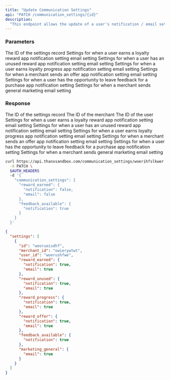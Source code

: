 ```yaml
---
title: "Update Communication Settings"
api: "PATCH /communication_settings/{id}"
description:
  "This endpoint allows the update of a user's notification / email settings."
---
```


### Parameters

<ParamField body="id" type="string">
  The ID of the settings record
</ParamField>

<ParamField body="reward_earned" type="hash">
  Settings for when a user earns a loyalty reward
</ParamField>

<ParamField body="reward_earned.notification" type="boolean">
  app notification setting
</ParamField>

<ParamField body="reward_earned.email" type="boolean">
  email setting
</ParamField>

<ParamField body="reward_unused" type="hash">
  Settings for when a user has an unused reward
</ParamField>

<ParamField body="reward_unused.notification" type="boolean">
  app notification setting
</ParamField>

<ParamField body="reward_unused.email" type="boolean">
  email setting
</ParamField>

<ParamField body="reward_progress" type="hash">
  Settings for when a user earns loyalty progress
</ParamField>

<ParamField body="reward_progress.notification" type="boolean">
  app notification setting
</ParamField>

<ParamField body="reward_progress.email" type="boolean">
  email setting
</ParamField>

<ParamField body="reward_offer" type="hash">
  Settings for when a merchant sends an offer
</ParamField>

<ParamField body="reward_offer.notification" type="boolean">
  app notification setting
</ParamField>

<ParamField body="reward_offer.email" type="boolean">
  email setting
</ParamField>

<ParamField body="feedback_available" type="hash">
  Settings for when a user has the opportunity to leave feedback for a purchase
</ParamField>

<ParamField body="feedback_available.notification" type="boolean">
  app notification setting
</ParamField>

<ParamField body="marketing_general" type="hash">
  Settings for when a merchant sends general marketing
</ParamField>

<ParamField body="marketing_general.email" type="boolean">
  email setting
</ParamField>

### Response

<ResponseField name="id" type="string">
  The ID of the settings record
</ResponseField>

<ResponseField name="merchant_id" type="string">
  The ID of the merchant
</ResponseField>

<ResponseField name="user_id" type="string">
  The ID of the user
</ResponseField>

<ResponseField name="reward_earned" type="hash">
  Settings for when a user earns a loyalty reward
</ResponseField>

<ResponseField name="reward_earned.notification" type="boolean">
  app notification setting
</ResponseField>

<ResponseField name="reward_earned.email" type="boolean">
  email setting
</ResponseField>

<ResponseField name="reward_unused" type="hash">
  Settings for when a user has an unused reward
</ResponseField>

<ResponseField name="reward_unused.notification" type="boolean">
  app notification setting
</ResponseField>

<ResponseField name="reward_unused.email" type="boolean">
  email setting
</ResponseField>

<ResponseField name="reward_progress" type="hash">
  Settings for when a user earns loyalty progress
</ResponseField>

<ResponseField name="reward_progress.notification" type="boolean">
  app notification setting
</ResponseField>

<ResponseField name="reward_progress.email" type="boolean">
  email setting
</ResponseField>

<ResponseField name="reward_offer" type="hash">
  Settings for when a merchant sends an offer
</ResponseField>

<ResponseField name="reward_offer.notification" type="boolean">
  app notification setting
</ResponseField>

<ResponseField name="reward_offer.email" type="boolean">
  email setting
</ResponseField>

<ResponseField name="feedback_available" type="hash">
  Settings for when a user has the opportunity to leave feedback for a purchase
</ResponseField>

<ResponseField name="feedback_available.notification" type="boolean">
  app notification setting
</ResponseField>

<ResponseField name="marketing_general" type="hash">
  Settings for when a merchant sends general marketing
</ResponseField>

<ResponseField name="marketing_general.email" type="boolean">
  email setting
</ResponseField>

<RequestExample>

```bash
curl https://api.thanxsandbox.com/communication_settings/woerihfslkwer \
  -X PATCH \
  $AUTH_HEADERS
  -d '{
    "communication_settings": {
      "reward_earned": {
        "notification": false,
        "email": false
      },
      "feedback_available": {
        "notification": true
      }
    }
  }'
```

</RequestExample>

<ResponseExample>

```json
{
  "settings": [
    {
      "id": "weoruoisdhf",
      "merchant_id": "owierywtwt",
      "user_id": "woerushfwe",
      "reward_earned": {
        "notification": true,
        "email": true
      },
      "reward_unused": {
        "notification": true,
        "email": true
      },
      "reward_progress": {
        "notification": true,
        "email": true
      },
      "reward_offer": {
        "notification": true,
        "email": true
      },
      "feedback_available": {
        "notification": true
      },
      "marketing_general": {
        "email": true
      }
    }
  ]
}
```

</ResponseExample>
